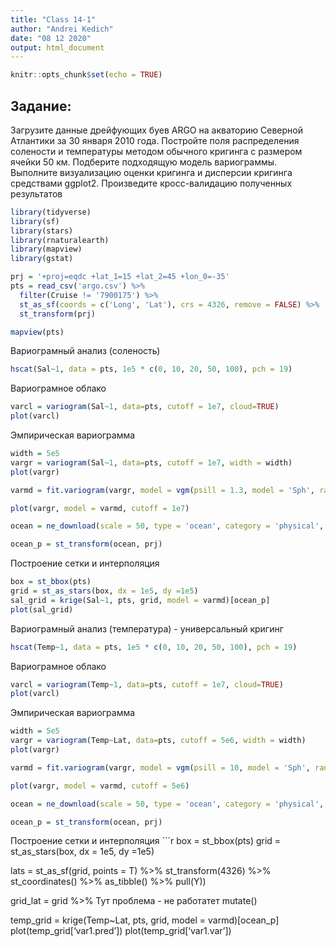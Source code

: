 ```yaml
---
title: "Class 14-1"
author: "Andrei Kedich"
date: "08 12 2020"
output: html_document
---
```


```r
knitr::opts_chunk$set(echo = TRUE)
```

## Задание:

Загрузите данные дрейфующих буев ARGO на акваторию Северной Атлантики за 30 января 2010 года. Постройте поля распределения солености и температуры методом обычного кригинга с размером ячейки 50 км. Подберите подходящую модель вариограммы. Выполните визуализацию оценки кригинга и дисперсии кригинга средствами ggplot2. Произведите кросс-валидацию полученных результатов


```r
library(tidyverse)
library(sf)
library(stars)
library(rnaturalearth)
library(mapview)
library(gstat)
```
```r
prj = '+proj=eqdc +lat_1=15 +lat_2=45 +lon_0=-35'
pts = read_csv('argo.csv') %>% 
  filter(Cruise != '7900175') %>% 
  st_as_sf(coords = c('Long', 'Lat'), crs = 4326, remove = FALSE) %>% 
  st_transform(prj)

mapview(pts)

```

Вариограмный анализ (соленость)

```r
hscat(Sal~1, data = pts, 1e5 * c(0, 10, 20, 50, 100), pch = 19)
```

Вариограмное облако
```r
varcl = variogram(Sal~1, data=pts, cutoff = 1e7, cloud=TRUE)
plot(varcl)
```

Эмпирическая вариограмма
```r
width = 5e5
vargr = variogram(Sal~1, data=pts, cutoff = 1e7, width = width)
plot(vargr)

varmd = fit.variogram(vargr, model = vgm(psill = 1.3, model = 'Sph', range = 3e6, nugget = 0))

plot(vargr, model = varmd, cutoff = 1e7)
```

```r
ocean = ne_download(scale = 50, type = 'ocean', category = 'physical', returnclass = 'sf')

ocean_p = st_transform(ocean, prj)
```

Построение сетки и интерполяция 
```r
box = st_bbox(pts)
grid = st_as_stars(box, dx = 1e5, dy =1e5)
sal_grid = krige(Sal~1, pts, grid, model = varmd)[ocean_p]
plot(sal_grid)
```


Вариограмный анализ (температура) - универсальный кригинг

```r
hscat(Temp~1, data = pts, 1e5 * c(0, 10, 20, 50, 100), pch = 19)
```

Вариограмное облако
```r
varcl = variogram(Temp~1, data=pts, cutoff = 1e7, cloud=TRUE)
plot(varcl)
```

Эмпирическая вариограмма
```r
width = 5e5
vargr = variogram(Temp~Lat, data=pts, cutoff = 5e6, width = width)
plot(vargr)

varmd = fit.variogram(vargr, model = vgm(psill = 10, model = 'Sph', range = 2.5e6, nugget = 0))

plot(vargr, model = varmd, cutoff = 5e6)
```

```r
ocean = ne_download(scale = 50, type = 'ocean', category = 'physical', returnclass = 'sf')

ocean_p = st_transform(ocean, prj)
```

Построение сетки и интерполяция 
```r
box = st_bbox(pts)
grid = st_as_stars(box, dx = 1e5, dy =1e5)


lats = st_as_sf(grid, points = T) %>% 
           st_transform(4326) %>% 
           st_coordinates() %>% 
           as_tibble() %>% 
           pull(Y))
         
grid_lat = grid %>%  Тут проблема - не работатет
  mutate()
         
temp_grid = krige(Temp~Lat, pts, grid, model = varmd)[ocean_p]
plot(temp_grid['var1.pred'])
plot(temp_grid['var1.var'])
